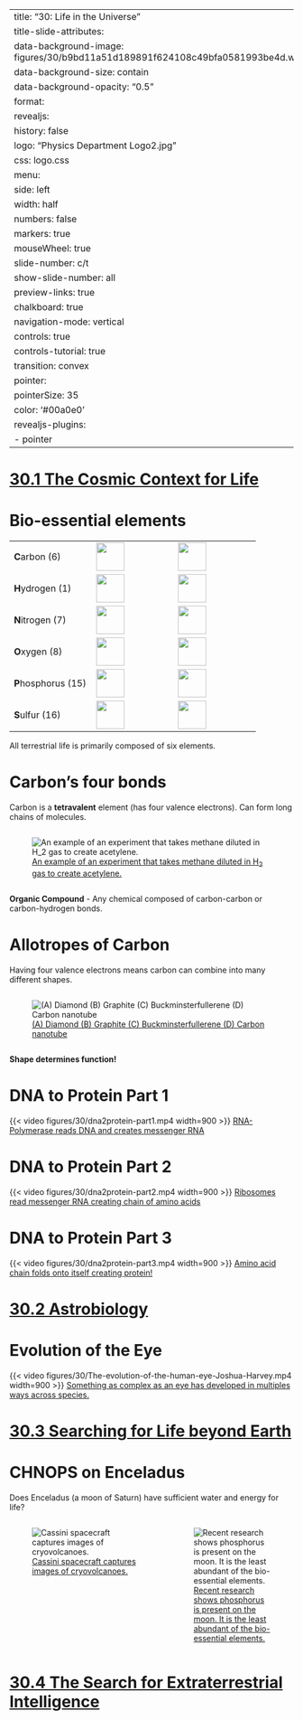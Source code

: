 
---
title: "30: Life in the Universe"
title-slide-attributes:
    data-background-image: figures/30/b9bd11a51d189891f624108c49bfa0581993be4d.webp
    data-background-size: contain
    data-background-opacity: "0.5"
format:
  revealjs:
    history: false
    logo: "Physics Department Logo2.jpg"
    css: logo.css
    menu:
      side: left
      width: half
      numbers: false
      markers: true
    mouseWheel: true
    slide-number: c/t 
    show-slide-number: all
    preview-links: true
    chalkboard: true
    navigation-mode: vertical
    controls: true
    controls-tutorial: true
    transition: convex
    pointer:
      pointerSize: 35
      color: '#00a0e0'
revealjs-plugins:
  - pointer
---

# {background-image="figures/30/old23-pg_0004.svg" background-size="75%"}
# [30.1 The Cosmic Context for Life](https://openstax.org/books/astronomy-2e/pages/30-1-the-cosmic-context-for-life)
# {background-image="figures/30/old23-pg_0005.svg" background-size="75%"}
# Bio-essential elements


| | | |
|-|-|-|
| **C**arbon (6)    | ![](figures/30/Graphite-and-diamond-with-scale.jpg){height=50} | ![](figures/30/800px-Carbon_spectrum_visible.png){height=50} |
| **H**ydrogen (1)  | ![](figures/30/640px-Hydrogen_discharge_tube.jpg){height=50} | ![](figures/30/800px-Hydrogen_spectrum_visible.png){height=50} |
| **N**itrogen (7)  | ![](figures/30/320px-Fluessiger_Stickstoff.jpg){height=50} | ![](figures/30/800px-Nitrogen_spectrum_visible.png){height=50} |
| **O**xygen (8)    | ![](figures/30/Liquid_oxygen_in_a_beaker_4.jpg){height=50} | ![](figures/30/800px-Oxygen_spectrum_visible.png){height=50} |
| **P**hosphorus (15) | ![](figures/30/Phosphor_rot.jpg){height=50} | ![](figures/30/800px-Phosphorus_spectrum_visible.png){height=50} |
| **S**ulfur (16)   | ![](figures/30/Sulfur_-_El_Desierto_mine,_San_Pablo_de_Napa,_Daniel_Campos_Province,_Potosí,_Bolivia.jpg){height=50} | ![](figures/30/800px-Sulfur_spectrum_visible.png){height=50} |


::: {.notes}
All terrestrial life is primarily composed of six elements.
:::

# Carbon's four bonds
Carbon is a **tetravalent** element (has four valence electrons).
Can form long chains of molecules.

:::: {.columns}
::: {.column width="95%"}
::: {.callout-note appearance="minimal"}
![[An example of an experiment that takes methane diluted in H$_2$ gas to create acetylene.](https://pubs.rsc.org/en/content/articlelanding/2019/ra/c9ra05964d)](figures/30/carbon-chemistry.svg){#fig-CH2-2-C2H2 fig-align="center"}
:::
:::
:::: 

**Organic Compound** - Any chemical composed of carbon-carbon or carbon-hydrogen bonds.

# Allotropes of Carbon

Having four valence electrons means carbon can combine into many different shapes.

:::: {.columns}
::: {.column width="95%"}
::: {.callout-note appearance="minimal"}
![[(A) Diamond (B) Graphite (C) Buckminsterfullerene (D) Carbon nanotube](https://en.wikipedia.org/wiki/File:Eight_Allotropes_of_Carbon.svg)](figures/30/Allotropes_of_Carbon.svg){#fig-allotropes-of-carbon fig-align="center"}
:::
:::
:::: 

**Shape determines function!**

# {background-image="figures/30/old23-pg_0009.svg" background-size="75%"}
# {background-image="figures/30/old23-pg_0010.svg" background-size="75%"}
# {background-image="figures/30/old23-pg_0011.svg" background-size="75%"}
# DNA to Protein Part 1
{{< video figures/30/dna2protein-part1.mp4 width=900 >}}
[RNA-Polymerase reads DNA and creates messenger RNA](https://youtu.be/gG7uCskUOrA) 

# DNA to Protein Part 2
{{< video figures/30/dna2protein-part2.mp4 width=900 >}}
[Ribosomes read messenger RNA creating chain of amino acids](https://youtu.be/gG7uCskUOrA) 

# DNA to Protein Part 3
{{< video figures/30/dna2protein-part3.mp4 width=900 >}}
[Amino acid chain folds onto itself creating protein!](https://youtu.be/gG7uCskUOrA) 

# {background-image="figures/30/old23-pg_0015.svg" background-size="75%"}
# {background-image="figures/30/old23-pg_0016.svg" background-size="75%"}
# {background-image="figures/30/old23-pg_0017.svg" background-size="75%"}
# {background-image="figures/30/old23-pg_0018.svg" background-size="75%"}
# {background-image="figures/30/old23-pg_0019.svg" background-size="75%"}
# [30.2 Astrobiology](https://openstax.org/books/astronomy-2e/pages/30-2-astrobiology)
# {background-image="figures/30/old23-pg_0021.svg" background-size="75%"}
# {background-image="figures/30/old23-pg_0022.svg" background-size="75%"}
# {background-image="figures/30/old23-pg_0023.svg" background-size="75%"}
# {background-image="figures/30/old23-pg_0024.svg" background-size="75%"}
# {background-image="figures/30/old23-pg_0025.svg" background-size="75%"}
# {background-image="figures/30/old23-pg_0026.svg" background-size="75%"}
# {background-image="figures/30/old23-pg_0027.svg" background-size="75%"}
# {background-image="figures/30/old23-pg_0028.svg" background-size="75%"}
# Evolution of the Eye
{{< video figures/30/The-evolution-of-the-human-eye-Joshua-Harvey.mp4 width=900 >}}
[Something as complex as an eye has developed in multiples ways across species.](https://youtu.be/qrKZBh8BL_U) 


# {background-image="figures/30/old23-pg_0030.svg" background-size="75%"}
# {background-image="figures/30/old23-pg_0031.svg" background-size="75%"}
# {background-image="figures/30/old23-pg_0032.svg" background-size="75%"}
# {background-image="figures/30/old23-pg_0033.svg" background-size="75%"}
# [30.3 Searching for Life beyond Earth](https://openstax.org/books/astronomy-2e/pages/30-3-searching-for-life-beyond-earth)
# {background-image="figures/30/old23-pg_0034.svg" background-size="75%"}
# {background-image="figures/30/old23-pg_0035.svg" background-size="75%"}
# CHNOPS on Enceladus

Does Enceladus (a moon of Saturn) have sufficient water and energy for life?


:::: {.columns}

::: {.column width="55%"}
::: {.callout-note appearance="minimal"}
![[Cassini spacecraft captures images of cryovolcanoes.](https://www.flickr.com/photos/kevinmgill/49728085428/)](figures/30/Enceladus_-_November_21_2009_(49728085428).png){#fig-cryovolcanoe fig-align="center"}
:::
:::
::: {.column width="45%"}
::: {.callout-note appearance="minimal"}
![[Recent research shows phosphorus is present on the moon. It is the least abundant of the bio-essential elements.](https://www.nature.com/articles/s41586-023-05987-9)](figures/30/2023-06-14-phosphate-encelaud.png){#fig-nature-phosphorus fig-align="center"}
:::

:::

::::

# {background-image="figures/30/old23-pg_0037.svg" background-size="75%"}
# {background-image="figures/30/old23-pg_0038.svg" background-size="75%"}
# {background-image="figures/30/old23-pg_0039.svg" background-size="75%"}
# {background-image="figures/30/old23-pg_0040.svg" background-size="75%"}
# {background-image="figures/30/old23-pg_0041.svg" background-size="75%"}
# {background-image="figures/30/old23-pg_0042.svg" background-size="75%"}
# {background-image="figures/30/old23-pg_0043.svg" background-size="75%"}
# {background-image="figures/30/old23-pg_0044.svg" background-size="75%"}
# [30.4 The Search for Extraterrestrial Intelligence](https://openstax.org/books/astronomy-2e/pages/30-4-the-search-for-extraterrestrial-intelligence)
# {background-image="figures/30/old23-pg_0045.svg" background-size="75%"}
# {background-image="figures/30/old23-pg_0046.svg" background-size="75%"}
# {background-image="figures/30/old23-pg_0047.svg" background-size="75%"}
# {background-image="figures/30/old23-pg_0048.svg" background-size="75%"}
# {background-image="figures/30/old23-pg_0049.svg" background-size="75%"}
# {background-image="figures/30/old23-pg_0050.svg" background-size="75%"}
# {background-image="figures/30/old23-pg_0051.svg" background-size="75%"}
# {background-image="figures/30/old23-pg_0052.svg" background-size="75%"}

